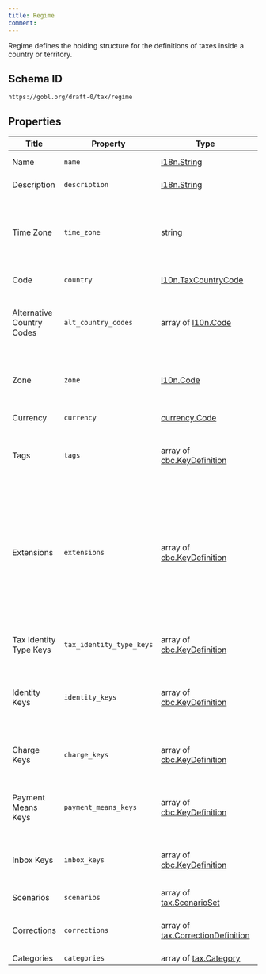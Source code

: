 ```yaml
---
title: Regime
comment: 
---
```


Regime defines the holding structure for the definitions of taxes inside a country or territory.

## Schema ID

`https://gobl.org/draft-0/tax/regime`

## Properties

| Title                     | Property                 | Type                                                                    | Req. | Description                                                                                                                                                                                                                                                                           |
|---------------------------|--------------------------|-------------------------------------------------------------------------|------|---------------------------------------------------------------------------------------------------------------------------------------------------------------------------------------------------------------------------------------------------------------------------------------|
| Name                      | `name`                   | [i18n.String](/draft-0/i18n/string)                                     | true | Name of the tax regime.                                                                                                                                                                                                                                                               |
| Description               | `description`            | [i18n.String](/draft-0/i18n/string)                                     |      | Introductory details about the regime.                                                                                                                                                                                                                                                |
| Time Zone                 | `time_zone`              | string                                                                  | true | Location name for the country's central time zone. Accepted values from IANA Time Zone Database (https://iana.org/time-zones).                                                                                                                                                        |
| Code                      | `country`                | [l10n.TaxCountryCode](/draft-0/l10n/tax_country_code)                   | true | Country code for the region                                                                                                                                                                                                                                                           |
| Alternative Country Codes | `alt_country_codes`      | array of [l10n.Code](/draft-0/l10n/code)                                |      | Alternative localization codes that may be used to identify the tax regime in specific circumstances.                                                                                                                                                                                 |
| Zone                      | `zone`                   | [l10n.Code](/draft-0/l10n/code)                                         |      | Specific Locality, region, city, province, county, or similar code inside the country, if needed.                                                                                                                                                                                     |
| Currency                  | `currency`               | [currency.Code](/draft-0/currency/code)                                 | true | Currency used by the country.                                                                                                                                                                                                                                                         |
| Tags                      | `tags`                   | array of [cbc.KeyDefinition](/draft-0/cbc/key_definition)               |      | Tags that can be applied at the document level to identify additional considerations.                                                                                                                                                                                                 |
| Extensions                | `extensions`             | array of [cbc.KeyDefinition](/draft-0/cbc/key_definition)               |      | Extensions defines the keys that can be used for extended or extra data inside the regime that is specific to the regime and cannot be easily determined from other GOBL structures. Typically these are used to define local codes for suppliers, customers, products, or tax rates. |
| Tax Identity Type Keys    | `tax_identity_type_keys` | array of [cbc.KeyDefinition](/draft-0/cbc/key_definition)               |      | Tax Identity types specific for the regime and may be validated against.                                                                                                                                                                                                              |
| Identity Keys             | `identity_keys`          | array of [cbc.KeyDefinition](/draft-0/cbc/key_definition)               |      | Identity keys used in addition to regular tax identities and specific for the regime that may be validated against.                                                                                                                                                                   |
| Charge Keys               | `charge_keys`            | array of [cbc.KeyDefinition](/draft-0/cbc/key_definition)               |      | Charge keys specific for the regime and may be validated or used in the UI as suggestions                                                                                                                                                                                             |
| Payment Means Keys        | `payment_means_keys`     | array of [cbc.KeyDefinition](/draft-0/cbc/key_definition)               |      | PaymentMeansKeys specific for the regime that extend the original base payment means keys.                                                                                                                                                                                            |
| Inbox Keys                | `inbox_keys`             | array of [cbc.KeyDefinition](/draft-0/cbc/key_definition)               |      | InboxKeys specific to the regime that can be used to identify where a document should be forwarded to.                                                                                                                                                                                |
| Scenarios                 | `scenarios`              | array of [tax.ScenarioSet](/draft-0/tax/scenario_set)                   |      |                                                                                                                                                                                                                                                                                       |
| Corrections               | `corrections`            | array of [tax.CorrectionDefinition](/draft-0/tax/correction_definition) |      | Configuration details for corrections to be used with correction options.                                                                                                                                                                                                             |
| Categories                | `categories`             | array of [tax.Category](/draft-0/tax/category)                          | true | List of tax categories.                                                                                                                                                                                                                                                               |

